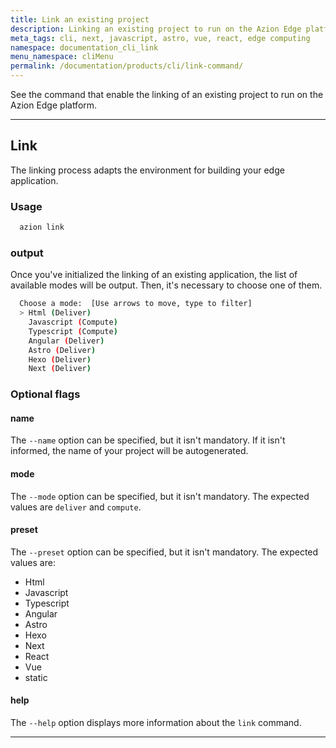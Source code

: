 ```yaml
---
title: Link an existing project
description: Linking an existing project to run on the Azion Edge platform.
meta_tags: cli, next, javascript, astro, vue, react, edge computing
namespace: documentation_cli_link
menu_namespace: cliMenu
permalink: /documentation/products/cli/link-command/
---
```


See the command that enable the linking of an existing project to run on the Azion Edge platform.

---

## Link

The linking process adapts the environment for building your edge application.

### Usage

```sh
  azion link
```

### output 

Once you've initialized the linking of an existing application, the list of available modes will be output. Then, it's necessary to choose one of them.

```sh 
  Choose a mode:  [Use arrows to move, type to filter]
  > Html (Deliver)
    Javascript (Compute)
    Typescript (Compute)
    Angular (Deliver)
    Astro (Deliver)
    Hexo (Deliver)
    Next (Deliver)
```

### Optional flags

#### name

The `--name` option can be specified, but it isn't mandatory. If it isn't informed, the name of your project will be autogenerated.

#### mode

The `--mode` option can be specified, but it isn't mandatory. The expected values are `deliver` and `compute`.


#### preset

The `--preset` option can be specified, but it isn't mandatory. The expected values are:

- Html
- Javascript
- Typescript
- Angular
- Astro
- Hexo
- Next 
- React
- Vue
- static

#### help

The `--help` option displays more information about the `link` command.


---
